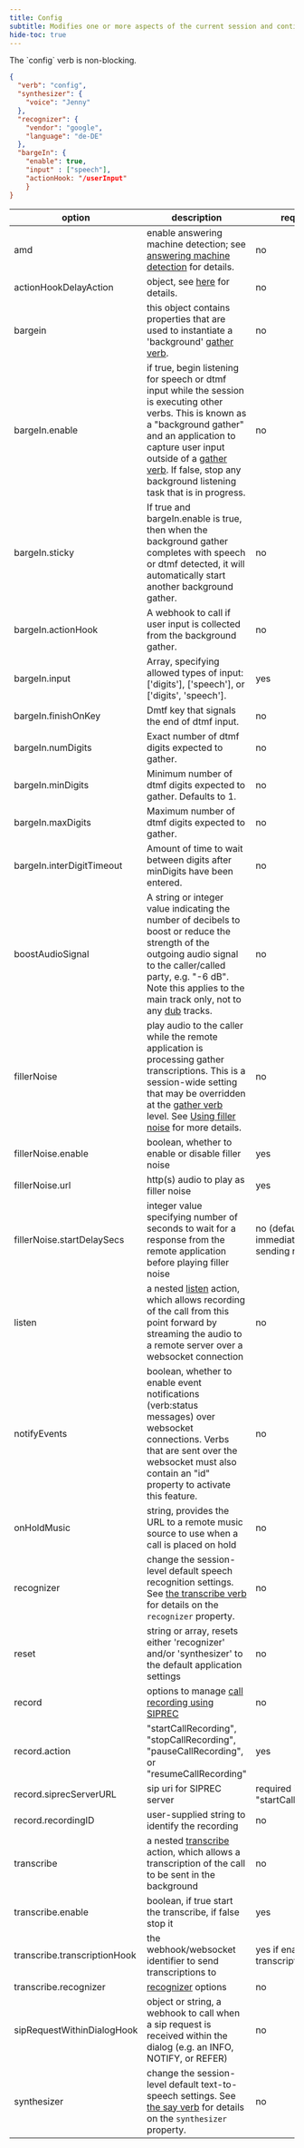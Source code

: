 ```yaml
---
title: Config
subtitle: Modifies one or more aspects of the current session and continues immediately with the next verb in the application.
hide-toc: true
---
```


<Note>
The `config` verb is non-blocking.
</Note>


```json
{
  "verb": "config",
  "synthesizer": {
    "voice": "Jenny"
  },
  "recognizer": {
    "vendor": "google",
    "language": "de-DE"
  },
  "bargeIn": {
    "enable": true,
    "input" : ["speech"],
    "actionHook: "/userInput"
    }
}
```

| option        | description | required  |
| ------------- |-------------| -----|
| amd|enable answering machine detection; see [answering machine detection](/guides/features/answering-machine-detection) for details.|no|
| actionHookDelayAction|object, see [here](/guides/features/handling-action-hook-delays) for details.|no|
| bargein|this object contains properties that are used to instantiate a 'background' [gather verb](/verbs/verbs/gather).|no|
| bargeIn.enable| if true, begin listening for speech or dtmf input while the session is executing other verbs.  This is known as a "background gather" and an application to capture user input outside of a [gather verb](/verbs/verbs/gather).  If false, stop any background listening task that is in progress.| no|
| bargeIn.sticky | If true and bargeIn.enable is true, then when the background gather completes with speech or dtmf detected, it will automatically start another background gather.|no|
| bargeIn.actionHook | A webhook to call if user input is collected from the background gather.| no |
| bargeIn.input |Array, specifying allowed types of input: ['digits'], ['speech'], or ['digits', 'speech']. | yes |
| bargeIn.finishOnKey | Dmtf key that signals the end of dtmf input. | no |
| bargeIn.numDigits | Exact number of dtmf digits expected to gather. | no |
| bargeIn.minDigits | Minimum number of dtmf digits expected to gather.  Defaults to 1. | no |
| bargeIn.maxDigits | Maximum number of dtmf digits expected to gather. | no |
| bargeIn.interDigitTimeout | Amount of time to wait between digits after minDigits have been entered.| no |
| boostAudioSignal| A string or integer value indicating the number of decibels to boost or reduce the strength of the outgoing audio signal to the caller/called party, e.g. "-6 dB". Note this applies to the main track only, not to any [dub](/verbs/verbs/dub) tracks.| no |
| fillerNoise | play audio to the caller while the remote application is processing gather transcriptions. This is a session-wide setting that may be overridden at the [gather verb](/verbs/verbs/gather) level. See [Using filler noise](/guides/features/filler-noise) for more details.| no |
| fillerNoise.enable | boolean, whether to enable or disable filler noise | yes |
| fillerNoise.url | http(s) audio to play as filler noise | yes |
| fillerNoise.startDelaySecs | integer value specifying number of seconds to wait for a response from the remote application before playing filler noise | no (default: play immediately after sending results) |
| listen | a nested [listen](/verbs/verbs/listen) action, which allows recording of the call from this point forward by streaming the audio to a remote server over a websocket connection | no |
| notifyEvents | boolean, whether to enable event notifications (verb:status messages) over websocket connections.  Verbs that are sent over the websocket must also contain an "id" property to activate this feature.|no|
| onHoldMusic | string, provides the URL to a remote music source to use when a call is placed on hold|no|
| recognizer | change the session-level default speech recognition settings. See [the transcribe verb](/verbs/verbs/transcribe) for details on the `recognizer` property.| no |
| reset | string or array, resets either 'recognizer' and/or 'synthesizer' to the default application settings|no| 
| record|options to manage [call recording using SIPREC](/guides/features/siprec-client)|no|
| record.action|"startCallRecording", "stopCallRecording", "pauseCallRecording", or "resumeCallRecording"|yes|
| record.siprecServerURL|sip uri for SIPREC server|required if action is "startCallRecording"|
| record.recordingID|user-supplied string to identify the recording|no|
| transcribe| a nested [transcribe](/verbs/verbs/transcribe) action, which allows a transcription of the call to be sent in the background | no |
| transcribe.enable| boolean, if true start the transcribe, if false stop it | yes |
| transcribe.transcriptionHook| the webhook/websocket identifier to send transcriptions to | yes if enabling transcription |
| transcribe.recognizer| [recognizer](/verbs/verbs/recognizer) options | no |
| sipRequestWithinDialogHook|object or string, a webhook to call when a sip request is received within the dialog (e.g. an INFO, NOTIFY, or REFER)|no|
| synthesizer | change the session-level default text-to-speech settings. See [the say verb](/verbs/verbs/say) for details on the `synthesizer` property.| no |
